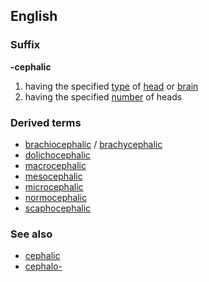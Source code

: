 ==English==
===Suffix===
'''-cephalic'''
# having the specified [[type]] of [[head]] or [[brain]]
# having the specified [[number]] of heads
===Derived terms===
*[[brachiocephalic]] / [[brachycephalic]]
*[[dolichocephalic]]
*[[macrocephalic]]
*[[mesocephalic]]
*[[microcephalic]]
*[[normocephalic]]
*[[scaphocephalic]]

===See also===
*[[cephalic]]
*[[cephalo-]]
